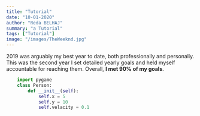 ```yaml
---
title: "Tutorial"
date: "10-01-2020"
author: "Reda BELHAJ"
summary: "a Tutorial"
tags: ["Tutorial"]
image: "/images/TheWeeknd.jpg"
---
```


2019 was arguably my best year to date, both professionally and personally.
This was the second year I set detailed yearly goals and held myself accountable for reaching them. Overall, **I met 90% of my goals**.

```python
    import pygame
    class Person:
        def __init__(self):
            self.x = 5
            self.y = 10
            self.velacity = 0.1
```